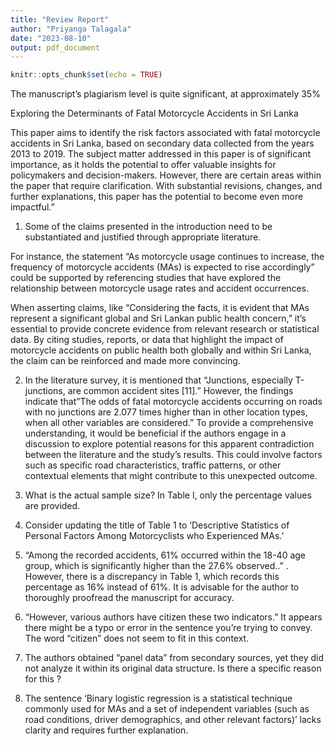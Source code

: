 ---
title: "Review Report"
author: "Priyanga Talagala"
date: "2023-08-10"
output: pdf_document
---

```{r setup, include=FALSE}
knitr::opts_chunk$set(echo = TRUE)
```


The manuscript's plagiarism level is quite significant, at approximately 35%



Exploring the Determinants of Fatal Motorcycle Accidents in Sri Lanka


This paper aims to identify the risk factors associated with fatal motorcycle accidents in Sri Lanka, based on secondary data collected from the years 2013 to 2019. The subject matter addressed in this paper is of significant importance, as it holds the potential to offer valuable insights for policymakers and decision-makers. However, there are certain areas within the paper that require clarification. With substantial revisions, changes, and further explanations, this paper has the potential to become even more impactful."

1.  Some of the claims presented in the introduction need to be substantiated and justified through appropriate literature.

For instance, the statement "As motorcycle usage continues to increase, the frequency of motorcycle accidents (MAs) is expected to rise accordingly" could be supported by referencing studies that have explored the relationship between motorcycle usage rates and accident occurrences.

When asserting claims, like "Considering the facts, it is evident that MAs represent a significant global and Sri Lankan public health concern," it's essential to provide concrete evidence from relevant research or statistical data. By citing studies, reports, or data that highlight the impact of motorcycle accidents on public health both globally and within Sri Lanka, the claim can be reinforced and made more convincing.

2.  In the literature survey, it is mentioned that "Junctions, especially T-junctions, are common accident sites [11]."
However, the findings indicate that"The odds of fatal motorcycle accidents occurring on roads with no junctions are 2.077 times higher than in other location types, when all other variables are considered." To provide a comprehensive understanding, it would be beneficial if the authors engage in a discussion to explore potential reasons for this apparent contradiction between the literature and the study's results. This could involve factors such as specific road characteristics, traffic patterns, or other contextual elements that might contribute to this unexpected outcome.

3. What is the actual sample size? In Table I, only the percentage values are provided.

4. Consider updating the title of Table 1 to 'Descriptive Statistics of Personal Factors Among Motorcyclists who Experienced MAs.'

5. "Among the recorded accidents, 61% occurred within the 18-40 age group, which is significantly higher than the 27.6% observed.." . However, there is a discrepancy in Table 1, which records this percentage as 16% instead of 61%. It is advisable for the author to thoroughly proofread the manuscript for accuracy.

6. "However, various authors have citizen these two indicators."  It appears there might be a typo or error in the sentence you're trying to convey. The word "citizen" does not seem to fit in this context. 

7. The authors obtained "panel data" from secondary sources, yet they did not analyze it within its original data structure. Is there a specific reason for this ?

8. The sentence 'Binary logistic regression is a statistical technique commonly used for MAs and a set of independent variables (such as road conditions, driver demographics, and other relevant factors)' lacks clarity and requires further explanation.
